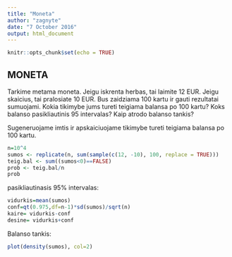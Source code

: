 ```yaml
---
title: "Moneta"
author: "zagnyte"
date: "7 October 2016"
output: html_document
---
```


```r
knitr::opts_chunk$set(echo = TRUE)
```

## MONETA

Tarkime metama moneta. Jeigu iskrenta herbas, tai laimite $12$ EUR. Jeigu skaicius, tai pralosiate $10$ EUR. Bus zaidziama $100$ kartu ir gauti rezultatai sumuojami. Kokia tikimybe jums tureti teigiama balansa po $100$ kartu? Koks balanso pasikliautinis $95%$ intervalas? Kaip atrodo balanso tankis?

Sugeneruojame imtis ir apskaiciuojame tikimybe tureti teigiama balansa po 100 kartu.

```r
n=10^4
sumos <- replicate(n, sum(sample(c(12, -10), 100, replace = TRUE)))
teig.bal <- sum((sumos<0)==FALSE)
prob <- teig.bal/n
prob
```

pasikliautinasis 95% intervalas:

```r
vidurkis=mean(sumos)
conf=qt(0.975,df=n-1)*sd(sumos)/sqrt(n)
kaire= vidurkis-conf
desine= vidurkis+conf
```

Balanso tankis:

```r
plot(density(sumos), col=2)
```


